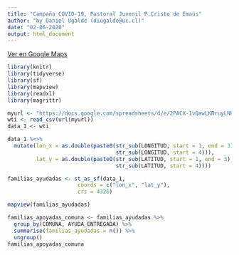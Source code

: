 ```yaml
---
title: "Campaña COVID-19, Pastoral Juvenil P.Cristo de Emaús"
author: "by Daniel Ugalde (diugalde@uc.cl)"
date: "02-06-2020"
output: html_document
---
```


[Ver en Google Maps](https://bit.ly/ayuda_familias)

```r
library(knitr)
library(tidyverse)
library(sf)
library(mapview)
library(readxl)
library(magrittr)
```



```r
myurl <- "https://docs.google.com/spreadsheets/d/e/2PACX-1vQawLKRruyLNHg1LSMjfxt0siwuj9ng_wxQlDM-a3aWUD1Z4LiVIP9E8lfrvAywQQUaluxVGFMlZhx5/pub?gid=1371277324&single=true&output=csv"
wti <- read_csv(url(myurl))
data_1 <- wti

data_1 %<>%
  mutate(lon_x = as.double(paste0(str_sub(LONGITUD, start = 1, end = 3), ".",
                                  str_sub(LONGITUD, start = 4))),
         lat_y = as.double(paste0(str_sub(LATITUD, start = 1, end = 3), ".",
                                  str_sub(LATITUD, start = 4))))

familias_ayudadas <- st_as_sf(data_1,
                      coords = c("lon_x", "lat_y"),
                      crs = 4326)
```



```r
mapview(familias_ayudadas)


```

```r
familias_apoyadas_comuna <- familias_ayudadas %>%
  group_by(COMUNA, AYUDA_ENTREGADA) %>% 
  summarise(familias_ayudadas = n()) %>%
  ungroup()
familias_apoyadas_comuna
```



